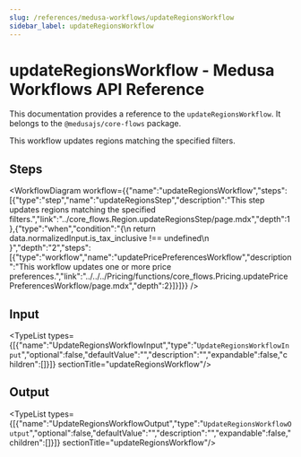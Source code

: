 ```yaml
---
slug: /references/medusa-workflows/updateRegionsWorkflow
sidebar_label: updateRegionsWorkflow
---
```



# updateRegionsWorkflow - Medusa Workflows API Reference

This documentation provides a reference to the `updateRegionsWorkflow`. It belongs to the `@medusajs/core-flows` package.

This workflow updates regions matching the specified filters.

## Steps

<WorkflowDiagram workflow={{"name":"updateRegionsWorkflow","steps":[{"type":"step","name":"updateRegionsStep","description":"This step updates regions matching the specified filters.","link":"../core_flows.Region.updateRegionsStep/page.mdx","depth":1},{"type":"when","condition":"{\n      return data.normalizedInput.is_tax_inclusive !== undefined\n    }","depth":"2","steps":[{"type":"workflow","name":"updatePricePreferencesWorkflow","description":"This workflow updates one or more price preferences.","link":"../../../Pricing/functions/core_flows.Pricing.updatePricePreferencesWorkflow/page.mdx","depth":2}]}]}} />

## Input

<TypeList types={[{"name":"UpdateRegionsWorkflowInput","type":"`UpdateRegionsWorkflowInput`","optional":false,"defaultValue":"","description":"","expandable":false,"children":[]}]}  sectionTitle="updateRegionsWorkflow"/>

## Output

<TypeList types={[{"name":"UpdateRegionsWorkflowOutput","type":"`UpdateRegionsWorkflowOutput`","optional":false,"defaultValue":"","description":"","expandable":false,"children":[]}]}  sectionTitle="updateRegionsWorkflow"/>
